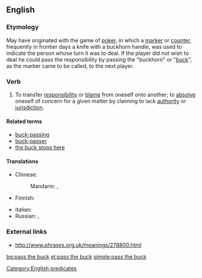 {{wikipedia|Buck passing}}
==English==

===Etymology===
May have originated with the game of [[poker]], in which a [[marker]] or [[counter]], frequently in frontier days a knife with a buckhorn handle, was used to indicate the person whose turn it was to deal. If the player did not wish to deal he could pass the responsibility by passing the "buckhorn" or "[[buck]]", as the marker came to be called, to the next player.

===Verb===
{{en-verb|inf=to [[pass]] [[the]] [[buck]]|passes the buck|passing the buck|passed the buck}}

# {{idiomatic|informal}} To transfer [[responsibility]] or [[blame]] from oneself onto another; to [[absolve]] oneself of concern for a given matter by claiming to lack [[authority]] or [[jurisdiction]].

====Related terms====
* [[buck-passing]]
* [[buck-passer]]
* [[the buck stops here]]

====Translations====
{{trans-top|transfer responsibility or blame from oneself}}
* Chinese:
*: Mandarin: {{t|zh|推卸責任|sc=Hani}}, {{t|zh|推卸责任|tr=tuīxiè zérèn|sc=Hani}}
* Finnish: {{t|fi|pakoilla vastuuta}}
{{trans-mid}}
* Italian: {{t|it|fare a scaricabarili}}
* Russian: {{t|ru|сваливать ответственность|tr=sválivat' otvétstvennost'|sc=Cyrl}} {{impf}}, {{t|ru|переводить стрелки|tr=perevodít' strélki|sc=Cyrl}} {{impf}} {{qualifier|coll., lit.: move the arrows}}
{{trans-bottom}}

===External links===
*http://www.phrases.org.uk/meanings/278800.html

[[Category:English predicates]]

[[bg:pass the buck]]
[[et:pass the buck]]
[[simple:pass the buck]]